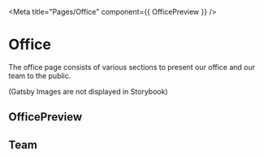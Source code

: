 
<Meta title="Pages/Office" component={{ OfficePreview }} />

# Office

The office page consists of various sections to present our office and our team to the public.

(Gatsby Images are not displayed in Storybook)

## OfficePreview

<Canvas>
  <Story name="OfficePreview">
    <OfficePreview />
  </Story>
</Canvas>

## Team

<Canvas>
  <Story name="Team">
    <Team />
  </Story>
</Canvas>
